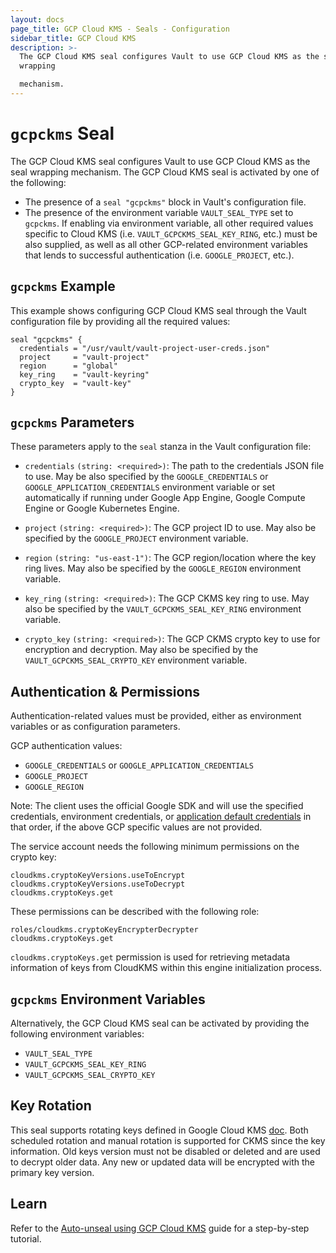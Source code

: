 ```yaml
---
layout: docs
page_title: GCP Cloud KMS - Seals - Configuration
sidebar_title: GCP Cloud KMS
description: >-
  The GCP Cloud KMS seal configures Vault to use GCP Cloud KMS as the seal
  wrapping

  mechanism.
---
```


# `gcpckms` Seal

The GCP Cloud KMS seal configures Vault to use GCP Cloud KMS as the seal
wrapping mechanism. The GCP Cloud KMS seal is activated by one of the following:

* The presence of a `seal "gcpckms"` block in Vault's configuration file.
* The presence of the environment variable `VAULT_SEAL_TYPE` set to `gcpckms`.
  If enabling via environment variable, all other required values specific to
  Cloud KMS (i.e. `VAULT_GCPCKMS_SEAL_KEY_RING`, etc.) must be also supplied, as
  well as all other GCP-related environment variables that lends to successful
  authentication (i.e. `GOOGLE_PROJECT`, etc.).

## `gcpckms` Example

This example shows configuring GCP Cloud KMS seal through the Vault
configuration file by providing all the required values:

```hcl
seal "gcpckms" {
  credentials = "/usr/vault/vault-project-user-creds.json"
  project     = "vault-project"
  region      = "global"
  key_ring    = "vault-keyring"
  crypto_key  = "vault-key"
}
```

## `gcpckms` Parameters

These parameters apply to the `seal` stanza in the Vault configuration file:

- `credentials` `(string: <required>)`: The path to the credentials JSON file
  to use. May be also specified by the `GOOGLE_CREDENTIALS` or
  `GOOGLE_APPLICATION_CREDENTIALS` environment variable or set automatically if
  running under Google App Engine, Google Compute Engine or Google Kubernetes
  Engine.

- `project` `(string: <required>)`: The GCP project ID to use. May also be
  specified by the `GOOGLE_PROJECT` environment variable.

- `region` `(string: "us-east-1")`: The GCP region/location where the key ring
  lives. May also be specified by the `GOOGLE_REGION` environment variable.

- `key_ring` `(string: <required>)`: The GCP CKMS key ring to use. May also be
  specified by the `VAULT_GCPCKMS_SEAL_KEY_RING` environment variable.

- `crypto_key` `(string: <required>)`: The GCP CKMS crypto key to use for
  encryption and decryption. May also be specified by the
  `VAULT_GCPCKMS_SEAL_CRYPTO_KEY` environment variable.

## Authentication &amp; Permissions

Authentication-related values must be provided, either as environment
variables or as configuration parameters.

GCP authentication values:

* `GOOGLE_CREDENTIALS` or `GOOGLE_APPLICATION_CREDENTIALS`
* `GOOGLE_PROJECT`
* `GOOGLE_REGION`


Note: The client uses the official Google SDK and will use the specified
credentials, environment credentials, or [application default
credentials](https://developers.google.com/identity/protocols/application-default-credentials)
in that order, if the above GCP specific values are not provided.

The service account needs the following minimum permissions on the crypto key:

```text
cloudkms.cryptoKeyVersions.useToEncrypt
cloudkms.cryptoKeyVersions.useToDecrypt
cloudkms.cryptoKeys.get
```

These permissions can be described with the following role:

```text
roles/cloudkms.cryptoKeyEncrypterDecrypter
cloudkms.cryptoKeys.get
```

`cloudkms.cryptoKeys.get` permission is used for retrieving metadata information of keys from CloudKMS within this engine initialization process.

## `gcpckms` Environment Variables

Alternatively, the GCP Cloud KMS seal can be activated by providing the following
environment variables:

* `VAULT_SEAL_TYPE`
* `VAULT_GCPCKMS_SEAL_KEY_RING`
* `VAULT_GCPCKMS_SEAL_CRYPTO_KEY`


## Key Rotation

This seal supports rotating keys defined in Google Cloud KMS
[doc](https://cloud.google.com/kms/docs/rotating-keys). Both scheduled rotation and manual
rotation is supported for CKMS since the key information. Old keys version must not be
disabled or deleted and are used to decrypt older data. Any new or updated data will be
encrypted with the primary key version.

## Learn

Refer to the [Auto-unseal using GCP Cloud KMS](https://learn.hashicorp.com/vault/operations/autounseal-gcp-kms)
guide for a step-by-step tutorial.
